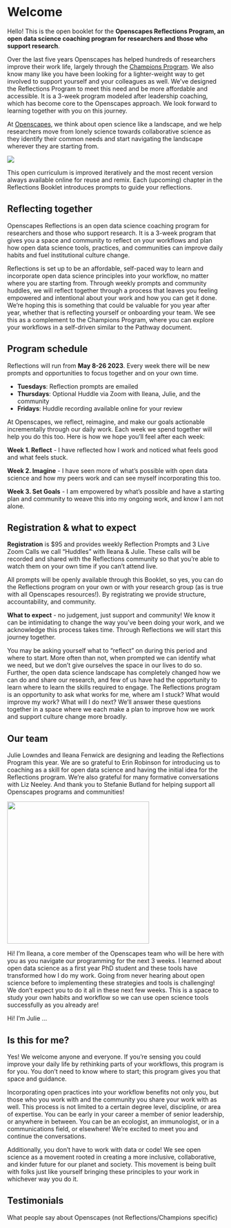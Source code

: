 # Welcome {.unnumbered}

Hello! This is the open booklet for the **Openscapes Reflections Program, an open data science coaching program for researchers and those who support research**.

Over the last five years Openscapes has helped hundreds of researchers improve their work life, largely through the [Champions Program](https://openscapes.org/champions). We also know many like you have been looking for a lighter-weight way to get involved to support yourself and your colleagues as well. We've designed the Reflections Program to meet this need and be more affordable and accessible. It is a 3-week program modeled after leadership coaching, which has become core to the Openscapes approach. We look forward to learning together with you on this journey.

At [Openscapes](https://openscapes.org), we think about open science like a landscape, and we help researchers move from lonely science towards collaborative science as they identify their common needs and start navigating the landscape wherever they are starting from.

![](images/horst_openscapes_champions.jpg){fig-align="center"} <br>

This open curriculum is improved iteratively and the most recent version always available online for reuse and remix. Each (upcoming) chapter in the Reflections Booklet introduces prompts to guide your reflections.

## Reflecting together

Openscapes Reflections is an open data science coaching program for researchers and those who support research. It is a 3-week program that gives you a space and community to reflect on your workflows and plan how open data science tools, practices, and communities can improve daily habits and fuel institutional culture change.

Reflections is set up to be an affordable, self-paced way to learn and incorporate open data science principles into your workflow, no matter where you are starting from. Through weekly prompts and community huddles, we will reflect together through a process that leaves you feeling empowered and intentional about your work and how you can get it done. We're hoping this is something that could be valuable for you year after year, whether that is reflecting yourself or onboarding your team. We see this as a complement to the Champions Program, where you can explore your workflows in a self-driven similar to the Pathway document.

```{=html}
<!--- 
Great language but redundant (for now - save for other uses)

We know the Champions program has improved the lives of hundreds of researchers to date, and we want it to be more accessible and bite-sized.

establish your needs, learn new approaches, and confidently pursue your way forward into open science. for you 
--->
```
## Program schedule

Reflections will run from **May 8-26 2023**. Every week there will be new prompts and opportunities to focus together and on your own time.

-   **Tuesdays**: Reflection prompts are emailed
-   **Thursdays**: Optional Huddle via Zoom with Ileana, Julie, and the community
-   **Fridays**: Huddle recording available online for your review

At Openscapes, we reflect, reimagine, and make our goals actionable incrementally through our daily work. Each week we spend together will help you do this too. Here is how we hope you'll feel after each week:

**Week 1.  Reflect**  - I have reflected how I work and noticed what feels good and what feels stuck.  

**Week 2.  Imagine** - I have seen more of what's possible with open data science and how my peers work and can see myself incorporating this too.  

**Week 3.  Set Goals** - I am empowered by what's possible and have a starting plan and community to weave this into my ongoing work, and know I am not alone.

```{=html}
<!-- 

The minimum expected time commitment is 1hr/week for 3 weeks.



1.  **Reflect**  - I have reflected how I work and noticed what feels good and what feels stuck.
2.  **Imagine** - I have seen more of what's possible with open data science and how my peers work and can see myself incorporating this too.
3.  **Set Goals** - I am empowered by what's possible and have a starting plan to weave this into my ongoing work, and know I am not alone.

-->
```

## Registration & what to expect

**Registration** is \$95 and provides weekly Reflection Prompts and 3 Live Zoom Calls we call "Huddles" with Ileana & Julie. These calls will be recorded and shared with the Reflections community so that you're able to watch them on your own time if you can't attend live.

All prompts will be openly available through this Booklet, so yes, you can do the Reflections program on your own or with your research group (as is true with all Openscapes resources!). By registrating we provide structure, accountability, and community.

**What to expect** - no judgement, just support and community! We know it can be intimidating to change the way you've been doing your work, and we acknowledge this process takes time. Through Reflections we will start this journey together.

You may be asking yourself what to "reflect" on during this period and where to start. More often than not, when prompted we can identify what we need, but we don't give ourselves the space in our lives to do so. Further, the open data science landscape has completely changed how we can do and share our research, and few of us have had the opportunity to learn where to learn the skills required to engage. The Reflections program is an opportunity to ask what works for me, where am I stuck? What would improve my work? What will I do next? We'll answer these questions together in a space where we each make a plan to improve how we work and support culture change more broadly.


## Our team

Julie Lowndes and Ileana Fenwick are designing and leading the Reflections Program this year. We are so grateful to Erin Robinson for introducing us to coaching as a skill for open data science and having the initial idea for the Reflections program. We're also grateful for many formative conversations with Liz Neeley. And thank you to Stefanie Butland for helping support all Openscapes programs and communities!

![](images/ileana-julie-rstudioconf-2022.jpg){fig-align="center" width="329"}

Hi! I'm Ileana, a core member of the Openscapes team who will be here with you as you navigate our programming for the next 3 weeks. I learned about open data science as a first year PhD student and these tools have transformed how I do my work. Going from never hearing about open science before to implementing these strategies and tools is challenging! We don't expect you to do it all in these next few weeks. This is a space to study your own habits and workflow so we can use open science tools successfully as you already are!

Hi! I'm Julie ...

## Is this for me?

Yes! We welcome anyone and everyone. If you're sensing you could improve your daily life by rethinking parts of your workflows, this program is for you. You don't need to know where to start; this program gives you that space and guidance.

Incorporating open practices into your workflow benefits not only you, but those who you work with and the community you share your work with as well. This process is not limited to a certain degree level, discipline, or area of expertise. You can be early in your career a member of senior leadership, or anywhere in between. You can be an ecologist, an immunologist, or in a communications field, or elsewhere! We're excited to meet you and continue the conversations.

Additionally, you don't have to work with data or code! We see open science as a movement rooted in creating a more inclusive, collaborative, and kinder future for our planet and society. This movement is being built with folks just like yourself bringing these principles to your work in whichever way you do it.


## Testimonials

What people say about Openscapes (not Reflections/Champions specific)

